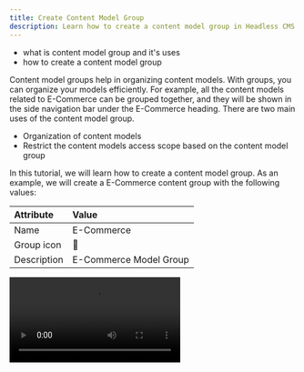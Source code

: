 ```yaml
---
title: Create Content Model Group
description: Learn how to create a content model group in Headless CMS.
---
```



<Alert type="success" title="WHAT YOU'LL LEARN">

- what is content model group and it's uses
- how to create a content model group

</Alert>

Content model groups help in organizing content models. With groups, you can organize your models efficiently.
For example, all the content models related to E-Commerce can be grouped together,
and they will be shown in the side navigation bar under the E-Commerce heading. There are two main uses of
the content model group.

- Organization of content models
- Restrict the content models access scope based on the content model group

In this tutorial, we will learn how to create a content model group.
As an example, we will create a E-Commerce content group with the following values:

| Attribute   | Value                  |
| :---------- | :--------------------- |
| Name        | E-Commerce             |
| Group icon  | 🛒                     |
| Description | E-Commerce Model Group |


<Video src={createContentModelGroup} controls={true}/>

## Create Content Model Group

1. From the **Side Menu**, Click **Headless CMS** > **Groups**.
2. Click **+ NEW GROUP**.

   ✔️ The New content model group section opens.

3. In the **Name** textbox, type **E-Commerce**.
4. In the **Group icon**, select **shopping-cart** icon (🛒).
5. In the **Description** textbox, type **E-Commerce Model Group**.
6. Click **SAVE CONTENT MODEL GROUP**.
7. Congratulations! You have created your first content model group.
